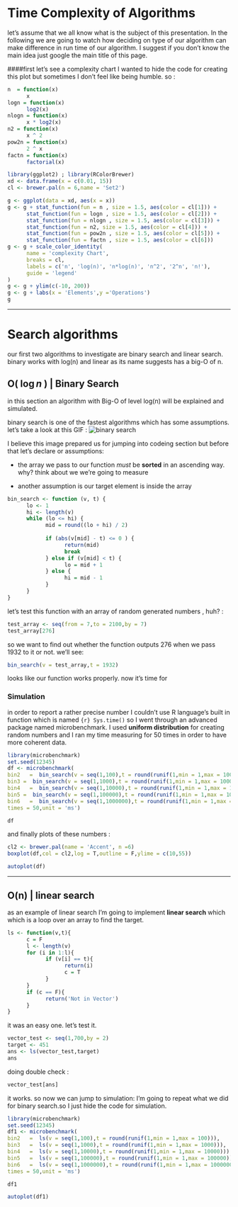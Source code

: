 Time Complexity of Algorithms
=======================================

let's assume that we all know what is the subject of this presentation.
In the following we are going to watch how deciding on type of our algorithm can make difference in run time of our algorithm.
I suggest if you don't know the main idea just google the main title of this page.




####first let's see a complexity chart 
I wanted to hide the code for creating this plot but sometimes I don't feel like being humble. so :

```r
n  = function(x)
      x
logn = function(x)
      log2(x)
nlogn = function(x)
      x * log2(x)
n2 = function(x)
      x ^ 2
pow2n = function(x)
      2 ^ x
factn = function(x)
      factorial(x)
```
```r
library(ggplot2) ; library(RColorBrewer)
xd <- data.frame(x = c(0.01, 15))
cl <- brewer.pal(n = 6,name = 'Set2')

g <- ggplot(data = xd, aes(x = x))
g <- g + stat_function(fun = n , size = 1.5, aes(color = cl[1])) +
      stat_function(fun = logn , size = 1.5, aes(color = cl[2])) +
      stat_function(fun = nlogn , size = 1.5, aes(color = cl[3])) +
      stat_function(fun = n2, size = 1.5, aes(color = cl[4])) +
      stat_function(fun = pow2n , size = 1.5, aes(color = cl[5])) +
      stat_function(fun = factn , size = 1.5, aes(color = cl[6]))
g <- g + scale_color_identity(
      name = 'complexity Chart',
      breaks = cl,
      labels = c('n', 'log(n)', 'n*log(n)', 'n^2', '2^n', 'n!'),
      guide = 'legend'
)
g <- g + ylim(c(-10, 200))
g <- g + labs(x = 'Elements',y ='Operations')
g
```

***

# Search algorithms

our first two algorithms to investigate are binary search and linear search.
binary works with log(n) and linear as its name suggests has a big-O of n.

## O( $\log n$ ) | Binary Search


in this section an algorithm with Big-O of level log(n) will be explained and simulated.

binary search is one of the fastest algorithms which has some assumptions.
let's take a look at this GIF :
![binary search](./bins.gif)

I believe this image prepared us for jumping into codeing section but before that let's declare or assumptions:  

* the array we pass to our function *must* be **sorted** in an ascending way. why? think about we we're going to measure

* another assumption is our target element is inside the array

```r
bin_search <- function (v, t) {
      lo <- 1
      hi <- length(v)
      while (lo <= hi) {
            mid = round((lo + hi) / 2)
            
            if (abs(v[mid] - t) <= 0 ) {
                  return(mid)
                  break
            } else if (v[mid] < t) {
                  lo = mid + 1
            } else {
                  hi = mid - 1
            }
      }
}
```

let's test this function with an array of random generated numbers , huh? :

```r
test_array <- seq(from = 7,to = 2100,by = 7)
test_array[276]
```

so we want to find out whether the function outputs 276 when we pass 1932 to it or not. we'll see:

```r
bin_search(v = test_array,t = 1932)
```

looks like our function works properly. 
now it's time for   


### Simulation

in order to report a rather precise number I couldn't use R language's built in function which is named ```{r} Sys.time()```
so I went through an advanced package named microbenchmark.
I used **uniform distribution** for creating random numbers and I ran my time measuring for 50 times in order to have more coherent data.

```r
library(microbenchmark)
set.seed(12345)
df <- microbenchmark(
bin2   =  bin_search(v = seq(1,100),t = round(runif(1,min = 1,max = 100))),
bin3 =  bin_search(v = seq(1,1000),t = round(runif(1,min = 1,max = 1000))),
bin4   =  bin_search(v = seq(1,10000),t = round(runif(1,min = 1,max = 10000))),
bin5 =  bin_search(v = seq(1,100000),t = round(runif(1,min = 1,max = 100000))),
bin6   =  bin_search(v = seq(1,1000000),t = round(runif(1,min = 1,max = 1000000))),
times = 50,unit = 'ms')

df
```

and finally plots of these numbers :
```r

cl2 <- brewer.pal(name = 'Accent', n =6)
boxplot(df,col = cl2,log = T,outline = F,ylime = c(10,55))
```
```r
autoplot(df)
```

***

## O(n) | linear search

as an example of linear search I'm going to implement **linear search** which which is a loop over an array to find the target.

```r
ls <- function(v,t){
      c = F
      l <- length(v)
      for (i in 1:l){
            if (v[i] == t){
                  return(i)
                  c = T
            }
      }
      if (c == F){
            return('Not in Vector')
      }
}
```

it was an easy one. let's test it.

```r
vector_test <- seq(1,700,by = 2)
target <- 451
ans <- ls(vector_test,target)
ans
```
 doing double check :
```r
vector_test[ans]
```

it works. so now we can jump to simulation:
I'm going to repeat what we did for binary search.so I just hide the code for simulation.

```r
library(microbenchmark)
set.seed(12345)
df1 <- microbenchmark(
bin2   =  ls(v = seq(1,100),t = round(runif(1,min = 1,max = 100))),
bin3   =  ls(v = seq(1,1000),t = round(runif(1,min = 1,max = 1000))),
bin4   =  ls(v = seq(1,10000),t = round(runif(1,min = 1,max = 10000))),
bin5   =  ls(v = seq(1,100000),t = round(runif(1,min = 1,max = 100000))),
bin6   =  ls(v = seq(1,1000000),t = round(runif(1,min = 1,max = 1000000))),
times = 50,unit = 'ms')

df1
```
```r
autoplot(df1)
```

